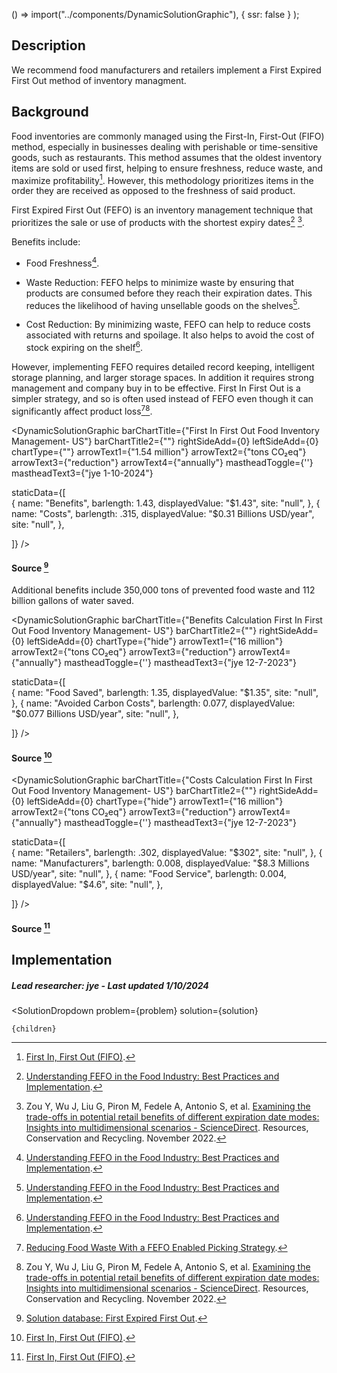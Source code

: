 

  () => import("../components/DynamicSolutionGraphic"),
  { ssr: false }
);


## Description

We recommend food manufacturers and retailers implement a First Expired First Out method of inventory managment. 

## Background

Food inventories are commonly managed using the First-In, First-Out (FIFO) method, especially in businesses dealing with perishable or time-sensitive goods, such as restaurants. This method assumes that the oldest inventory items are sold or used first, helping to ensure freshness, reduce waste, and maximize profitability[^"1"]. However, this methodology prioritizes items in the order they are received as opposed to the freshness of said product.

First Expired First Out (FEFO) is an inventory management technique that prioritizes the sale or use of products with the shortest expiry dates[^"3"] [^"5"]. 

Benefits include:

- Food Freshness[^"3"].

- Waste Reduction: FEFO helps to minimize waste by ensuring that products are consumed before they reach their expiration dates. This reduces the likelihood of having unsellable goods on the shelves[^"3"].

- Cost Reduction: By minimizing waste, FEFO can help to reduce costs associated with returns and spoilage. It also helps to avoid the cost of stock expiring on the shelf[^"3"].

However, implementing FEFO requires detailed record keeping, intelligent storage planning, and larger storage spaces. In addition it requires strong management and company buy in to be effective. First In First Out is a simpler strategy, and so is often used instead of FEFO even though it can significantly affect product loss[^"4"][^"5"].

<DynamicSolutionGraphic
  barChartTitle={"First In First Out Food Inventory Management- US"}
  barChartTitle2={""}
  rightSideAdd={0}
  leftSideAdd={0}
  chartType={""}
  arrowText1={"1.54 million"}
  arrowText2={"tons CO₂eq"}
  arrowText3={"reduction"}
  arrowText4={"annually"}
  mastheadToggle={''}
  mastheadText3={"jye 1-10-2024"}
  
  
  staticData={[   
     {
      name: "Benefits",
      barlength: 1.43,
      displayedValue: "$1.43",
      site: "null",
    },
    {
      name: "Costs",
      barlength: .315,
      displayedValue: "$0.31 Billions USD/year",
      site: "null",
    },
        
  ]}
/>
#### Source [^"2"]

Additional benefits include 350,000 tons of prevented food waste and 112 billion gallons of water saved.


<DynamicSolutionGraphic
  barChartTitle={"Benefits Calculation First In First Out Food Inventory Management- US"}
  barChartTitle2={""}
  rightSideAdd={0}
  leftSideAdd={0}
  chartType={"hide"}
  arrowText1={"16 million"}
  arrowText2={"tons CO₂eq"}
  arrowText3={"reduction"}
  arrowText4={"annually"}
  mastheadToggle={''}
  mastheadText3={"jye 12-7-2023"}
  
  
  staticData={[   
     {
      name: "Food Saved",
      barlength: 1.35,
      displayedValue: "$1.35",
      site: "null",
    },
    {
      name: "Avoided Carbon Costs",
      barlength: 0.077,
      displayedValue: "$0.077 Billions USD/year",
      site: "null",
    },
        
  ]}
/>
#### Source [^"1"]

<DynamicSolutionGraphic
  barChartTitle={"Costs Calculation First In First Out Food Inventory Management- US"}
  barChartTitle2={""}
  rightSideAdd={0}
  leftSideAdd={0}
  chartType={"hide"}
  arrowText1={"16 million"}
  arrowText2={"tons CO₂eq"}
  arrowText3={"reduction"}
  arrowText4={"annually"}
  mastheadToggle={''}
  mastheadText3={"jye 12-7-2023"}
  
  
  staticData={[   
     {
      name: "Retailers",
      barlength: .302,
      displayedValue: "$302",
      site: "null",
    },
    {
      name: "Manufacturers",
      barlength: 0.008,
      displayedValue: "$8.3 Millions USD/year",
      site: "null",
    },
        {
      name: "Food Service",
      barlength: 0.004,
      displayedValue: "$4.6",
      site: "null",
    },
        
  ]}
/>
#### Source [^"1"]



## Implementation



##### Lead researcher: jye - Last updated 1/10/2024

[^"1"]:  [First In, First Out (FIFO)](https://www.statefoodsafety.com/Resources/Resources/april-cartoon-first-in-first-out-fifo). 
[^"2"]:  [Solution database: First Expired First Out](https://insights-engine.refed.org/solution-database/first-expired-first-out). 
[^"3"]:  [Understanding FEFO in the Food Industry: Best Practices and Implementation](https://www.inecta.com/blog/understanding-fefo-method-in-the-food-industry-importance-best-practices-and-implementation). 
[^"4"]:  [Reducing Food Waste With a FEFO Enabled Picking Strategy](https://blog.vision33.com/reducing-food-waste-with-a-fefo-enabled-picking-strategy). 
[^"5"]: Zou Y, Wu J, Liu G, Piron M, Fedele A, Antonio S, et al.  [Examining the trade-offs in potential retail benefits of different expiration date modes: Insights into multidimensional scenarios - ScienceDirect](https://www.sciencedirect.com/science/article/abs/pii/S0921344922003548). Resources, Conservation and Recycling. November 2022. 


  <SolutionDropdown 
    problem={problem} 
    solution={solution}
  >
    {children}
  </SolutionDropdown>
